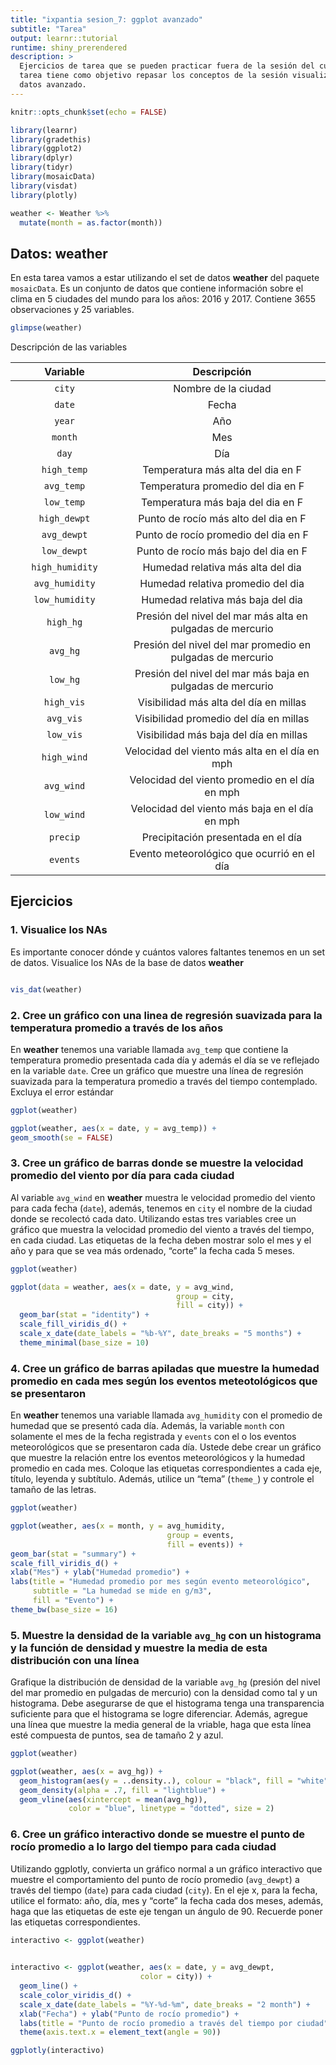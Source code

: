 ```yaml
---
title: "ixpantia sesion_7: ggplot avanzado"
subtitle: "Tarea"
output: learnr::tutorial
runtime: shiny_prerendered
description: >
  Ejercicios de tarea que se pueden practicar fuera de la sesión del curso. Esta
  tarea tiene como objetivo repasar los conceptos de la sesión visualización de
  datos avanzado.
---
```


```r
knitr::opts_chunk$set(echo = FALSE)

library(learnr)
library(gradethis)
library(ggplot2)
library(dplyr)
library(tidyr)
library(mosaicData)
library(visdat)
library(plotly)

weather <- Weather %>% 
  mutate(month = as.factor(month))
```

## Datos: **weather**

En esta tarea vamos a estar utilizando el set de datos **weather** del paquete `mosaicData`. Es un conjunto de datos que contiene información sobre el clima en 5 ciudades del mundo para los años: 2016 y 2017. Contiene 3655 observaciones y 25 variables.  

```r
glimpse(weather)
```

Descripción de las variables 

| Variable   | Descripción           |
|:----------:|:---------------------:|
| `city`     | Nombre de la ciudad |
| `date`  | Fecha |
| `year` | Año |
| `month` | Mes |
| `day` | Día |
| `high_temp` | Temperatura más alta del dia en F  |
| `avg_temp` | Temperatura promedio del dia en F  |
| `low_temp` | Temperatura más baja del dia en F  |
| `high_dewpt` | Punto de rocío más alto del dia en F  |
| `avg_dewpt` | Punto de rocío promedio del dia en F |
| `low_dewpt` | Punto de rocío más bajo del dia en F |
| `high_humidity` | Humedad relativa más alta del dia |
| `avg_humidity` | Humedad relativa promedio del dia |
| `low_humidity` | Humedad relativa más baja del dia |
| `high_hg` | Presión del nivel del mar más alta en pulgadas de mercurio |
| `avg_hg` | Presión del nivel del mar promedio en pulgadas de mercurio |
| `low_hg` | Presión del nivel del mar más baja en pulgadas de mercurio |
| `high_vis` | Visibilidad más alta del día en millas |
| `avg_vis` | Visibilidad promedio del día en millas |
| `low_vis` | Visibilidad más baja del día en millas |
| `high_wind` | Velocidad del viento más alta en el día en mph |
| `avg_wind` | Velocidad del viento promedio en el día en mph |
| `low_wind` | Velocidad del viento más baja en el día en mph
| `precip` | Precipitación presentada en el día |
| `events` | Evento meteorológico que ocurrió en el día |

## Ejercicios 


### 1. Visualice los NAs

Es importante conocer dónde y cuántos valores faltantes tenemos en un set de datos. Visualice los NAs de la base de datos **weather**
```r

```

```r
vis_dat(weather)
```

### 2. Cree un gráfico con una linea de regresión suavizada para la temperatura promedio a través de los años 
 
En **weather** tenemos una variable llamada `avg_temp` que contiene la temperatura promedio presentada cada día y además el día se ve reflejado en la variable `date`. Cree un gráfico que muestre una línea de regresión suavizada para la temperatura promedio a través del tiempo contemplado. Excluya el error estándar
```r
ggplot(weather)

```

```r
ggplot(weather, aes(x = date, y = avg_temp)) +
geom_smooth(se = FALSE)
```


### 3. Cree un gráfico de barras donde se muestre la velocidad promedio del viento por día para cada ciudad 

Al variable `avg_wind` en **weather** muestra le velocidad promedio del viento para cada fecha (`date`), además, tenemos en `city` el nombre de la ciudad donde se recolectó cada dato. Utilizando estas tres variables cree un gráfico que muestra la velocidad promedio del viento a través del tiempo, en cada ciudad. Las etiquetas de la fecha deben mostrar solo el mes y el año y para que se vea más ordenado, "corte" la fecha cada 5 meses.

```r
ggplot(weather)

```

```r
ggplot(data = weather, aes(x = date, y = avg_wind, 
                                     group = city,
                                     fill = city)) +
  geom_bar(stat = "identity") +
  scale_fill_viridis_d() +
  scale_x_date(date_labels = "%b-%Y", date_breaks = "5 months") +
  theme_minimal(base_size = 10)
```


### 4. Cree un gráfico de barras apiladas que muestre la humedad promedio en cada mes según los eventos meteotológicos que se presentaron

En **weather** tenemos una variable llamada `avg_humidity` con el promedio de humedad que se presentó cada día. Además, la variable `month` con solamente el mes de la fecha registrada y `events` con el o los eventos meteorológicos que se presentaron cada día. Ustede debe crear un gráfico que muestre la relación entre los eventos meteorológicos y la humedad promedio en cada mes. Coloque las etiquetas correspondientes a cada eje, título, leyenda y subtítulo. Además, utilice un "tema" (`theme_`) y controle el tamaño de las letras.

```r
ggplot(weather)

```

```r
ggplot(weather, aes(x = month, y = avg_humidity, 
                                   group = events,
                                   fill = events)) +
geom_bar(stat = "summary") +
scale_fill_viridis_d() +
xlab("Mes") + ylab("Humedad promedio") +
labs(title = "Humedad promedio por mes según evento meteorológico",
     subtitle = "La humedad se mide en g/m3",
     fill = "Evento") +
theme_bw(base_size = 16)
```


### 5. Muestre la densidad de la variable `avg_hg` con un histograma y la función de densidad y muestre la media de esta distribución con una línea

Grafique la distribución de densidad de la variable `avg_hg` (presión del nivel del mar promedio en pulgadas de mercurio) con la densidad como tal y un histograma. Debe asegurarse de que el histograma tenga una transparencia suficiente para que el histograma se logre diferenciar. Además, agregue una línea que muestre la media general de la vriable, haga que esta línea esté compuesta de puntos, sea de tamaño 2 y azul. 

```r
ggplot(weather)

```

```r
ggplot(weather, aes(x = avg_hg)) +
  geom_histogram(aes(y = ..density..), colour = "black", fill = "white") +
  geom_density(alpha = .7, fill = "lightblue") +
  geom_vline(aes(xintercept = mean(avg_hg)),
             color = "blue", linetype = "dotted", size = 2)
```


### 6. Cree un gráfico interactivo donde se muestre el punto de rocío promedio a lo largo del tiempo para cada ciudad 

Utilizando ggplotly, convierta un gráfico normal a un gráfico interactivo que muestre el comportamiento del punto de rocío promedio (`avg_dewpt`) a través del tiempo (`date`) para cada ciudad (`city`). En el eje x, para la fecha, utilice el formato: año, día, mes y "corte" la fecha cada dos meses, además, haga que las etiquetas de este eje tengan un ángulo de 90. Recuerde poner las etiquetas correspondientes.

```r
interactivo <- ggplot(weather)
                      
```

```r
interactivo <- ggplot(weather, aes(x = date, y = avg_dewpt, 
                             color = city)) +
  geom_line() +
  scale_color_viridis_d() +
  scale_x_date(date_labels = "%Y-%d-%m", date_breaks = "2 month") +
  xlab("Fecha") + ylab("Punto de rocío promedio") +
  labs(title = "Punto de rocío promedio a través del tiempo por ciudad", color = "Ciudad") +
  theme(axis.text.x = element_text(angle = 90))

ggplotly(interactivo)
```

